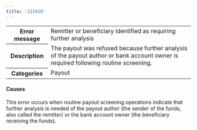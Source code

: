 ```yaml
---
title: '121010'  
---
```

  
<table>
    <tbody>
        <tr>
            <th class="header"><strong>Error message</strong></th>
            <td class="table-content">Remitter or beneficiary identified as requiring further analysis</td>
        </tr>
        <tr>
            <th class="header"><strong>Description</strong></th>
            <td class="table-content">The payout was refused because further analysis of the payout author or bank account owner is required following routine screening.</td>
        </tr>
        <tr>
            <th class="header"><strong>Categories</strong></th>
            <td class="table-content">  
<div class="label">Payout</div>
</td>
        </tr>
    </tbody>
</table>  

#### Causes  

This error occurs when routine payout screening operations indicate that further analysis is needed of the payout author (the sender of the funds, also called the remitter) or the bank account owner (the beneficiary receiving the funds).